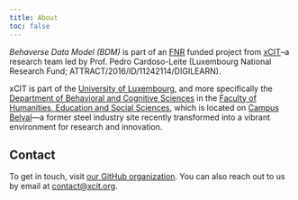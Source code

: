 ```yaml
---
title: About
toc: false
---
```


*Behaverse Data Model (BDM)* is part of an [FNR](https://www.fnr.lu/) funded project from [xCIT](https://xcit.org)--a research team led by Prof. Pedro Cardoso-Leite (Luxembourg National Research Fund; ATTRACT/2016/ID/11242114/DIGILEARN).

xCIT is part of the [University of Luxembourg](https://wwwen.uni.lu/), and more specifically the [Department of Behavioral and Cognitive Sciences](https://humanities.uni.lu/behavioural-cognitive-sciences) in the [Faculty of Humanities, Education and Social Sciences](https://wwwen.uni.lu/fhse), which is located on [Campus Belval](https://www.belval.lu/en)---a former steel industry site recently transformed into a vibrant environment for research and innovation.

## Contact

To get in touch, visit [our GitHub organization](https://github.com/behaverse). You can also reach out to us by email at [contact@xcit.org](mailto:contact@xcit.org).
